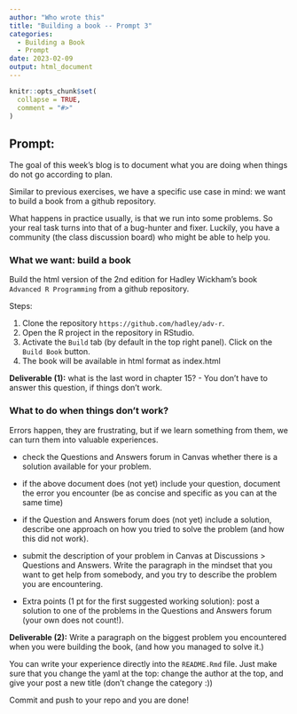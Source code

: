 ```yaml
---
author: "Who wrote this"
title: "Building a book -- Prompt 3"
categories: 
  - Building a Book
  - Prompt
date: 2023-02-09
output: html_document
---
```


<!-- README.md is generated from README.Rmd. Please edit that file -->

```r
knitr::opts_chunk$set(
  collapse = TRUE,
  comment = "#>"
)
```

## Prompt:

The goal of this week's blog is to document what you are doing when things do not go according to plan.

Similar to previous exercises, we have a specific use case in mind: we want to build a book from a github repository.

What happens in practice usually, is that we run into some problems. So your real task turns into that of a bug-hunter and fixer. Luckily, you have a community (the class discussion board) who might be able to help you.

### What we want: build a book

Build the html version of the 2nd edition for Hadley Wickham's book `Advanced R Programming` from a github repository.

Steps:

1.  Clone the repository `https://github.com/hadley/adv-r`.
2.  Open the R project in the repository in RStudio.
3.  Activate the `Build` tab (by default in the top right panel). Click on the `Build Book` button.
4.  The book will be available in html format as index.html

**Deliverable (1):** what is the last word in chapter 15? - You don't have to answer this question, if things don't work.

### What to do when things don't work?

Errors happen, they are frustrating, but if we learn something from them, we can turn them into valuable experiences.

-   check the Questions and Answers forum in Canvas whether there is a solution available for your problem.

-   if the above document does (not yet) include your question, document the error you encounter (be as concise and specific as you can at the same time)

-   if the Question and Answers forum does (not yet) include a solution, describe one approach on how you tried to solve the problem (and how this did not work).

-   submit the description of your problem in Canvas at Discussions \> Questions and Answers. Write the paragraph in the mindset that you want to get help from somebody, and you try to describe the problem you are encountering.

-   Extra points (1 pt for the first suggested working solution): post a solution to one of the problems in the Questions and Answers forum (your own does not count!).

**Deliverable (2):** Write a paragraph on the biggest problem you encountered when you were building the book, (and how you managed to solve it.)

You can write your experience directly into the `README.Rmd` file. Just make sure that you change the yaml at the top: change the author at the top, and give your post a new title (don't change the category :))

Commit and push to your repo and you are done!
